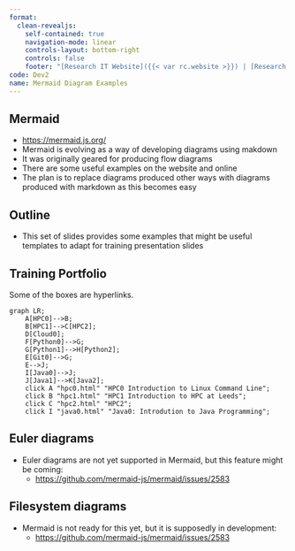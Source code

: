 ```yaml
---
format:
  clean-revealjs:
    self-contained: true
    navigation-mode: linear
    controls-layout: bottom-right
    controls: false
    footer: "[Research IT Website]({{< var rc.website >}}) | [Research IT Query]({{< var rc.servicedesk >}}) | [Courses Material]({{< var rc.material >}})"
code: Dev2
name: Mermaid Diagram Examples
---
```


## Mermaid {.smaller}
- [https://mermaid.js.org/](https://mermaid.js.org/)
- Mermaid is evolving as a way of developing diagrams using makdown
- It was originally geared for producing flow diagrams
- There are some useful examples on the website and online
- The plan is to replace diagrams produced other ways with diagrams produced with markdown as this becomes easy


## Outline
- This set of slides provides some examples that might be useful templates to adapt for training presentation slides


## Training Portfolio {.smaller}
Some of the boxes are hyperlinks.
```mermaid
graph LR;
    A[HPC0]-->B;
    B[HPC1]-->C[HPC2];
    D[Cloud0];
    F[Python0]-->G;
    G[Python1]-->H[Python2];
    E[Git0]-->G;
    E-->J;
    I[Java0]-->J;
    J[Java1]-->K[Java2];
    click A "hpc0.html" "HPC0 Introduction to Linux Command Line";
    click B "hpc1.html" "HPC1 Introduction to HPC at Leeds";
    click C "hpc2.html" "HPC2";
    click I "java0.html" "Java0: Introdution to Java Programming";
```


## Euler diagrams
- Euler diagrams are not yet supported in Mermaid, but this feature might be coming:
  - [https://github.com/mermaid-js/mermaid/issues/2583](https://github.com/mermaid-js/mermaid/issues/2583)


## Filesystem diagrams
- Mermaid is not ready for this yet, but it is supposedly in development:
  - [https://github.com/mermaid-js/mermaid/issues/2583](https://github.com/mermaid-js/mermaid/issues/2645)
